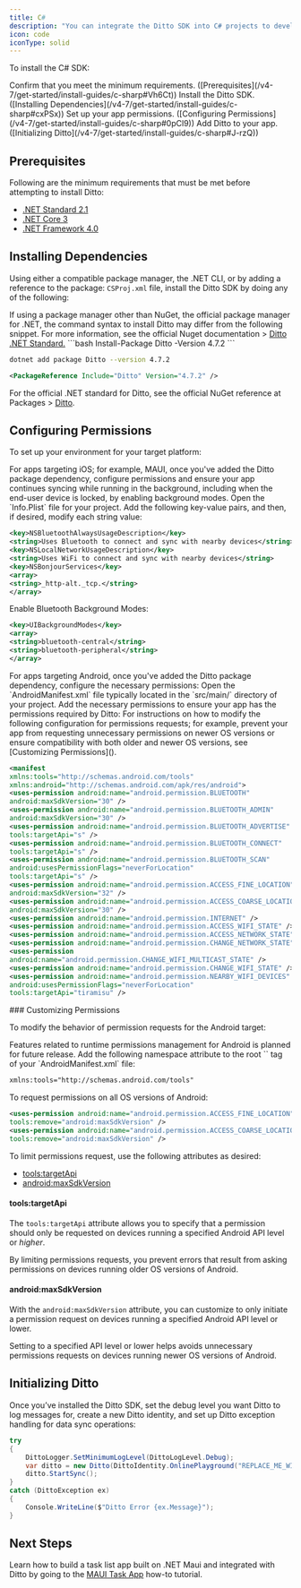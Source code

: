 ```yaml
---
title: C#
description: "You can integrate the Ditto SDK into C# projects to develop for platforms, including mobile apps for iOS and Android, desktop apps, Linux-enabled server systems, and more."
icon: code
iconType: solid
---
```


To install the C# SDK:

<Steps>
<Step>
Confirm that you meet the minimum requirements. ([Prerequisites](/v4-7/get-started/install-guides/c-sharp#Vh6Ct))
</Step>
<Step>
Install the Ditto SDK. ([Installing Dependencies](/v4-7/get-started/install-guides/c-sharp#cxPSx))
</Step>
<Step>
Set up your app permissions. ([Configuring Permissions](/v4-7/get-started/install-guides/c-sharp#0pCl9))
</Step>
<Step>
Add Ditto to your app. ([Initializing Ditto](/v4-7/get-started/install-guides/c-sharp#J-rzQ))
</Step>
</Steps>

## Prerequisites

Following are the minimum requirements that must be met before attempting to install Ditto:

- <a href="https://learn.microsoft.com/en-us/dotnet/standard/net-standard?tabs=net-standard-2-1#net-standard-versions" target="_blank">.NET Standard 2.1</a>
- <a href="https://dotnet.microsoft.com/en-us/download/dotnet/3.0" target="_blank">.NET Core 3</a>
- <a href="https://dotnet.microsoft.com/en-us/download/dotnet-framework/net40" target="_blank">.NET Framework 4.0</a>

## Installing Dependencies

Using either a compatible package manager, the .NET CLI, or by adding a reference to the package: `CSProj.xml` file, install the Ditto SDK by doing any of the following:

<Info>
If using a package manager other than NuGet, the official package manager for .NET, the command syntax to install Ditto may differ from the following snippet. For more information, see the official Nuget documentation > <a href="https://www.nuget.org/packages/Ditto/" target="_blank">Ditto .NET Standard.</a>
</Info>

<CodeGroup>
```bash
Install-Package Ditto -Version 4.7.2
```

```bash
dotnet add package Ditto --version 4.7.2
```

```xml
<PackageReference Include="Ditto" Version="4.7.2" />
```
</CodeGroup>

<Info>
For the official .NET standard for Ditto, see the official NuGet reference at Packages > <a href="https://www.nuget.org/packages/Ditto/" target="_blank">Ditto</a>.
</Info>

## Configuring Permissions

To set up your environment for your target platform:

<Tabs>
<Tab title="iOS Target">
For apps targeting iOS; for example, MAUI, once you've added the Ditto package dependency, configure permissions and ensure your app continues syncing while running in the background, including when the end-user device is locked, by enabling background modes.

<Steps>
<Step>
Open the `Info.Plist` file for your project.
</Step>

<Step>
Add the following key-value pairs, and then, if desired, modify each string value:

```xml
<key>NSBluetoothAlwaysUsageDescription</key>
<string>Uses Bluetooth to connect and sync with nearby devices</string>
<key>NSLocalNetworkUsageDescription</key>
<string>Uses WiFi to connect and sync with nearby devices</string>
<key>NSBonjourServices</key>
<array>
<string>_http-alt._tcp.</string>
</array>
```
</Step>

<Step>
Enable Bluetooth Background Modes:

```xml
<key>UIBackgroundModes</key>
<array>
<string>bluetooth-central</string>
<string>bluetooth-peripheral</string>
</array>
```
</Step>
</Steps>
</Tab>

<Tab title="Android Target">
For apps targeting Android, once you've added the Ditto package dependency, configure the necessary permissions:

<Steps>
<Step>
Open the `AndroidManifest.xml` file typically located in the `src/main/` directory of your project.
</Step>

<Step>
Add the necessary permissions to ensure your app has the permissions required by Ditto:

<Info>
For instructions on how to modify the following configuration for permissions requests; for example, prevent your app from requesting unnecessary permissions on newer OS versions or ensure compatibility with both older and newer OS versions, see [Customizing Permissions]().
</Info>

```xml
<manifest
xmlns:tools="http://schemas.android.com/tools"
xmlns:android="http://schemas.android.com/apk/res/android">
<uses-permission android:name="android.permission.BLUETOOTH"
android:maxSdkVersion="30" />
<uses-permission android:name="android.permission.BLUETOOTH_ADMIN"
android:maxSdkVersion="30" />
<uses-permission android:name="android.permission.BLUETOOTH_ADVERTISE"
tools:targetApi="s" />
<uses-permission android:name="android.permission.BLUETOOTH_CONNECT"
tools:targetApi="s" />
<uses-permission android:name="android.permission.BLUETOOTH_SCAN"
android:usesPermissionFlags="neverForLocation"
tools:targetApi="s" />
<uses-permission android:name="android.permission.ACCESS_FINE_LOCATION"
android:maxSdkVersion="32" />
<uses-permission android:name="android.permission.ACCESS_COARSE_LOCATION"
android:maxSdkVersion="30" />
<uses-permission android:name="android.permission.INTERNET" />
<uses-permission android:name="android.permission.ACCESS_WIFI_STATE" />
<uses-permission android:name="android.permission.ACCESS_NETWORK_STATE" />
<uses-permission android:name="android.permission.CHANGE_NETWORK_STATE" />
<uses-permission
android:name="android.permission.CHANGE_WIFI_MULTICAST_STATE" />
<uses-permission android:name="android.permission.CHANGE_WIFI_STATE" />
<uses-permission android:name="android.permission.NEARBY_WIFI_DEVICES"
android:usesPermissionFlags="neverForLocation"
tools:targetApi="tiramisu" />
```
</Step>
</Steps>
### Customizing Permissions

To modify the behavior of permission requests for the Android target:

<Info>
Features related to runtime permissions management for Android is planned for future release.
</Info>

<Steps>
<Step>
Add the following namespace attribute to the root `<manifest>` tag of your `AndroidManifest.xml` file:

```xml
xmlns:tools="http://schemas.android.com/tools"
```
</Step>

<Step>
To request permissions on all OS versions of Android:

```xml
<uses-permission android:name="android.permission.ACCESS_FINE_LOCATION"
tools:remove="android:maxSdkVersion" />
<uses-permission android:name="android.permission.ACCESS_COARSE_LOCATION"
tools:remove="android:maxSdkVersion" />
```
</Step>

<Step>
To limit permissions request, use the following attributes as desired:

- [tools\:targetApi]()
- [android\:maxSdkVersion]()
</Step>
</Steps>

#### tools\:targetApi

The `tools:targetApi` attribute allows you to specify that a permission should only be requested on devices running a specified Android API level or *higher*.

By limiting permissions requests, you prevent errors that result from asking permissions on devices running older OS versions of Android.

#### android\:maxSdkVersion

With the `android:maxSdkVersion` attribute, you can customize to only initiate a permission request on devices running a specified Android API level or lower.

Setting to a specified API level or lower helps avoids unnecessary permissions requests on devices running newer OS versions of Android.
</Tab>
</Tabs>



## Initializing Ditto

Once you’ve installed the Ditto SDK, set the debug level you want Ditto to log messages for, create a new Ditto identity, and set up Ditto exception handling for data sync operations:

```csharp C#
try
{
    DittoLogger.SetMinimumLogLevel(DittoLogLevel.Debug);
    var ditto = new Ditto(DittoIdentity.OnlinePlayground("REPLACE_ME_WITH_YOUR_APP_ID", "REPLACE_ME_WITH_YOUR_PLAYGROUND_TOKEN", true), path);
    ditto.StartSync();
}
catch (DittoException ex)
{
    Console.WriteLine($"Ditto Error {ex.Message}");
}
```

## Next Steps

Learn how to build a task list app built on .NET Maui and integrated with Ditto by going to the [MAUI Task App]() how-to tutorial.

